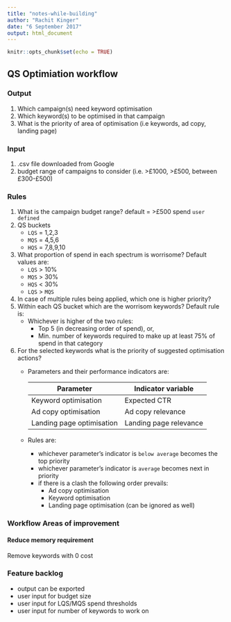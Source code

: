 ```yaml
---
title: "notes-while-building"
author: "Rachit Kinger"
date: "6 September 2017"
output: html_document
---
```


```r
knitr::opts_chunk$set(echo = TRUE)
```

## QS Optimiation workflow  
### Output     

1. Which campaign(s) need keyword optimisation  
2. Which keyword(s) to be optimised in that campaign  
3. What is the priority of area of optimisation (i.e keywords, ad copy, landing page)  

### Input  
1. .csv file downloaded from Google  
2. budget range of campaigns to consider (i.e. >£1000, >£500, between £300-£500)  

### Rules  
1. What is the campaign budget range? default = >£500 spend  `user defined`  
2. QS buckets  
    * `LQS` = 1,2,3    
    * `MQS` = 4,5,6  
    * `HQS` = 7,8,9,10  
3. What proportion of spend in each spectrum is worrisome? Default values are:  
    * `LQS` > 10%  
    * `MQS` > 30%  
    * `HQS` < 30%  
    * `LQS` > `MQS`  
4. In case of multiple rules being applied, which one is higher priority?  
5. Within each QS bucket which are the worrisom keywords? Default rule is:  
    * Whichever is higher of the two rules:  
        + Top 5 (in decreasing order of spend), or,  
        + Min. number of keywords required to make up at least 75% of spend in that category  
6. For the selected keywords what is the priority of suggested optimisation actions?  
    * Parameters and their performance indicators are:  
    
        Parameter                 | Indicator variable  
        ------------------------- | -----------------------  
        Keyword optimisation      | Expected CTR  
        Ad copy optimisation      | Ad copy relevance  
        Landing page optimisation | Landing page relevance
        
    * Rules are:  
        + whichever parameter's indicator is `below average` becomes the top priority  
        + whichever parameter's indicator is `average` becomes next in priority  
        + if there is a clash the following order prevails:  
            - Ad copy optimisation  
            - Keyword optimisation  
            - Landing page optimisation (can be ignored as well)  
            

### Workflow Areas of improvement  

#### Reduce memory requirement  
Remove keywords with 0 cost  

### Feature backlog  
* output can be exported  
* user input for budget size  
* user input for LQS/MQS spend thresholds  
* user input for number of keywords to work on  


